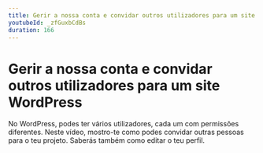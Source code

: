 ```yaml
---
title: Gerir a nossa conta e convidar outros utilizadores para um site WordPress
youtubeId: _zfGuxbCdBs
duration: 166
---
```


# Gerir a nossa conta e convidar outros utilizadores para um site WordPress

No WordPress, podes ter vários utilizadores, cada um com permissões diferentes. Neste vídeo, mostro-te como podes convidar outras pessoas para o teu projeto. Saberás também como editar o teu perfil.